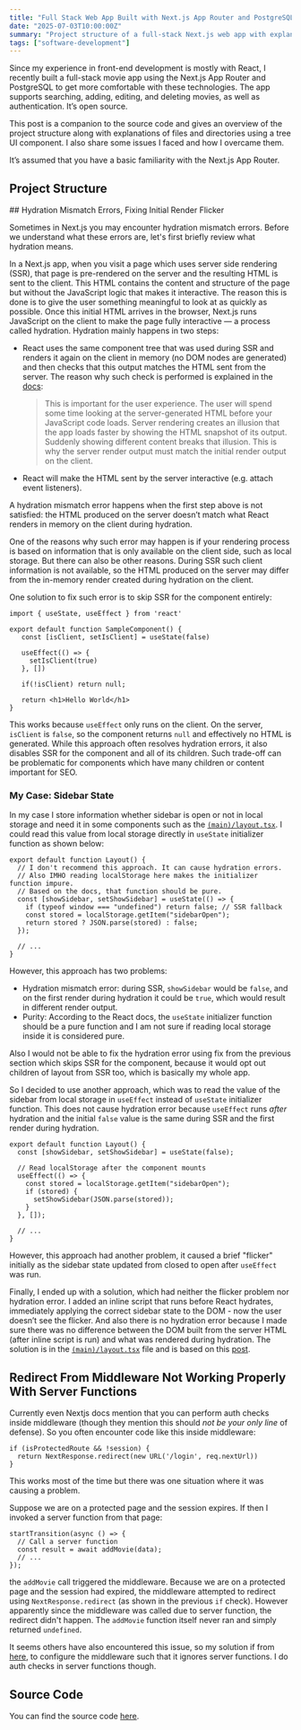 ```yaml
---
title: "Full Stack Web App Built with Next.js App Router and PostgreSQL"
date: "2025-07-03T10:00:00Z"
summary: "Project structure of a full-stack Next.js web app with explanations of folders and files and some issues I encountered and how I solved them."
tags: ["software-development"]
---
```


Since my experience in front-end development is mostly with React, I recently built a full-stack movie app using the Next.js App Router
and PostgreSQL to get more comfortable with these technologies. The app supports searching, adding, editing, and
deleting movies, as well as authentication. It’s open source.

This post is a companion to the source code and gives an overview of the project structure along with explanations of files and directories using a tree UI component.
I also share some issues I faced and how I overcame them.

It’s assumed that you have a basic familiarity with the Next.js App Router.

## Project Structure

<div className="pt-4">
  <TreeWithDescriptions
    data={[
      {
        isFolder: true,
        title: "app",
        key: "src/app",
        description: `This is the Next.js app directory. The Next.js app directory is essentially a routing system that uses folders and special files (e.g. page.tsx) to define routes. It also supports layouts which is basically a UI that is shared between multiple pages.`,
        children: [
          {
            isFolder: true,
            title: "(main)",
            key: "src/app/(main)",
            description: `Contains most application pages. As a route group (indicated by parentheses), it helps organize routes without affecting the URL structure.`,
            children: [
              {
                isFolder: true,
                title: "add-movie",
                key: "src/app/(main)/add-movie",
                children: [
                  {
                    isFolder: false,
                    title: "page.tsx",
                    key: "src/app/(main)/add-movie/page.tsx",
                    description: "Page which contains form for adding a movie.",
                  },
                ],
              },
              {
                isFolder: true,
                title: "edit-movie",
                key: "src/app/(main)/edit-movie",
                children: [
                  {
                    isFolder: true,
                    title: "[id]",
                    key: "src/app/(main)/edit-movie/[id]",
                    description: "Dynamic route for editing a movie by ID.",
                    children: [
                      {
                        isFolder: false,
                        title: "page.tsx",
                        key: "src/app/(main)/edit-movie/[id]/page.tsx",
                        description: "Loads movie data by ID and renders page for editing a movie.",
                      },
                    ],
                  },
                ],
              },
              {
                isFolder: true,
                title: "search",
                key: "src/app/(main)/search",
                children: [
                  {
                    isFolder: false,
                    title: "page.tsx",
                    key: "src/app/(main)/search/page.tsx",
                    description: "Displays a page with search form and paginated movie results.",
                  },
                ],
              },
              {
                isFolder: false,
                title: "layout.tsx",
                key: "src/app/(main)/layout.tsx",
                description: `Layout for the (main) route group. Applies to all routes inside the group but not outside it.`,
              },
              {
                isFolder: false,
                title: "page.tsx",
                key: "src/app/(main)/page.tsx",
                description: "Home page with a welcome message.",
              },
            ],
          },
          {
            isFolder: true,
            title: "api",
            key: "src/app/api",
            description: "API route handlers",
            children: [
              {
                isFolder: true,
                title: "genres",
                key: "src/app/api/genres",
                children: [
                  {
                    isFolder: false,
                    title: "route.ts",
                    key: "src/app/api/genres/route.ts",
                    description: "Returns a list of genres from the database.",
                  },
                ],
              },
              {
                isFolder: true,
                title: "seed",
                key: "src/app/api/seed",
                children: [
                  {
                    isFolder: false,
                    title: "route.ts",
                    key: "src/app/api/seed/route.ts",
                    description: "Seeds genres, movies, and users tables in the database.",
                  },
                ],
              },
              {
                isFolder: true,
                title: "session",
                key: "src/app/api/session",
                children: [
                  {
                    isFolder: false,
                    title: "route.ts",
                    key: "src/app/api/session/route.ts",
                    description: "Returns session authentication status.",
                  },
                ],
              },
            ],
          },
          {
            isFolder: true,
            title: "login",
            key: "src/app/login",
            children: [
              {
                isFolder: false,
                title: "page.tsx",
                key: "src/app/login/page.tsx",
                description: "Login page, a client component.",
              },
            ],
          },
          {
            isFolder: false,
            title: "favicon.ico",
            key: "src/app/favicon.ico",
            description: "Favicon for the application.",
          },
          {
            isFolder: false,
            title: "globals.css",
            key: "src/app/globals.css",
            description: "Global CSS styles and Tailwind customizations.",
          },
          {
            isFolder: false,
            title: "layout.tsx",
            key: "src/app/layout.tsx",
            description: "Root layout for the app, sets up providers and global styles.",
          },
        ],
      },
      {
        isFolder: true,
        title: "components",
        key: "src/components",
        description:
          "Inside this folder, components using client-specific features (e.g. state, effects) go in the client folder. Those using server-specific features (e.g. async components) go in the server folder. Components that use neither can technically work in both contexts (for example if they're imported by a client component, they'll automatically become part of the client bundle) -  so they are placed outside of these folders.",
        children: [
          {
            isFolder: true,
            title: "client",
            key: "src/components/client",
            description: "React client components. ",
            children: [
              {
                isFolder: false,
                title: "auth-provider.tsx",
                key: "src/components/client/auth-provider.tsx",
                description: "Context provider for authentication state and logic.",
              },
              {
                isFolder: false,
                title: "button-link.tsx",
                key: "src/components/client/button-link.tsx",
                description: "Link component styled to look like a button.",
              },
              {
                isFolder: false,
                title: "button.tsx",
                key: "src/components/client/button.tsx",
                description: "Reusable button component with style variants.",
              },
              {
                isFolder: false,
                title: "delete-button.tsx",
                key: "src/components/client/delete-button.tsx",
                description: "Button for deleting a movie, with confirmation and loading overlay.",
              },
              {
                isFolder: false,
                title: "header.tsx",
                key: "src/components/client/header.tsx",
                description: "App header with sidebar toggle and theme switch.",
              },
              {
                isFolder: false,
                title: "pagination.tsx",
                key: "src/components/client/pagination.tsx",
                description: "Pagination controls for navigating movie pages.",
              },
              {
                isFolder: false,
                title: "providers.tsx",
                key: "src/components/client/providers.tsx",
                description: "Wraps the app with authentication and theme providers.",
              },
              {
                isFolder: false,
                title: "search-form.tsx",
                key: "src/components/client/search-form.tsx",
                description: "Form for searching movies with filters.",
              },
              {
                isFolder: false,
                title: "sidebar.tsx",
                key: "src/components/client/sidebar.tsx",
                description: "Sidebar with navigation links and login/logout options.",
              },
              {
                isFolder: false,
                title: "theme-toggle.tsx",
                key: "src/components/client/theme-toggle.tsx",
                description: "Toggle switch for light/dark theme.",
              },
              {
                isFolder: false,
                title: "overlay.tsx",
                key: "src/components/client/overlay.tsx",
                description: "Full-screen overlay. Can show also loading spinner.",
              },
            ],
          },
          {
            isFolder: true,
            title: "server",
            key: "src/components/server",
            description: "React server components",
            children: [
              {
                isFolder: false,
                title: "paginated-movies-list.tsx",
                key: "src/components/server/paginated-movies-list.tsx",
                description: "Fetches and displays paginated movie results.",
              },
            ],
          },
          {
            isFolder: false,
            title: "loading.tsx",
            key: "src/components/loading.tsx",
            description: "Simple loading spinner component.",
          },
          {
            isFolder: false,
            title: "movies-list.tsx",
            key: "src/components/movies-list.tsx",
            description: "Displays a table of movies with actions.",
          },
        ],
      },
      {
        isFolder: true,
        title: "hooks",
        key: "src/hooks",
        description: "Custom React hooks.",
        children: [
          {
            isFolder: false,
            title: "useOptions.ts",
            key: "src/hooks/useOptions.ts",
            description: "Hook to fetch selectable options (e.g., genres) from API.",
          },
        ],
      },
      {
        isFolder: true,
        title: "lib",
        key: "src/lib",
        description: "Folder for some server-side logic.",
        children: [
          {
            isFolder: false,
            title: "auth.ts",
            key: "src/lib/auth.ts",
            description: "JWT signing/verification utilities and session token retriever.",
          },
          {
            isFolder: false,
            title: "movies.ts",
            key: "src/lib/movies.ts",
            description: `Methods for searching movies. These are not server functions because it is not recommended to use server functions for data fetching; moreover
we don't use these methods in the client components, which is usually the reason to use server functions.`,
          },
        ],
      },
      {
        isFolder: true,
        title: "server-functions",
        key: "src/server-functions",
        description: `Server functions allow client components to call asynchronous functions that are executed on the server. When that function is called on the client, React will send a request to the server to execute the function, and return the result. They are used for updating data. `,
        children: [
          {
            isFolder: false,
            title: "auth.tsx",
            key: "src/server-functions/auth.tsx",
            description: "Implements login and logout server functions.",
          },
          {
            isFolder: false,
            title: "movies.tsx",
            key: "src/server-functions/movies.tsx",
            description: "Implements server functions to add, edit, and delete movies.",
          },
        ],
      },
      {
        isFolder: true,
        title: "types",
        key: "src/types",
        description: `TypeScript type definitions.`,
        children: [
          {
            isFolder: false,
            title: "globals.d.ts",
            key: "src/types/globals.d.ts",
            description: "Global TypeScript definitions for project-wide types without the need for explicit imports.",
          },
        ],
      },
      {
        isFolder: false,
        title: "middleware.ts",
        key: "src/middleware.ts",
        description: "Middleware for protecting routes based on authentication.",
      },
      {
        isFolder: false,
        title: "utils.ts",
        key: "src/utils.ts",
        description: "Shared utilities for server and client.",
      },
    ]}
  />
</div>
## Hydration Mismatch Errors, Fixing Initial Render Flicker

Sometimes in Next.js you may encounter hydration mismatch errors. Before we
understand what these errors are, let's first briefly review what
hydration means.

In a Next.js app, when you visit a page which uses server side rendering
(SSR), that page is pre-rendered on the server and the resulting HTML is
sent to the client. This HTML contains the content and structure of the
page but without the JavaScript logic that makes it interactive. The
reason this is done is to give the user something meaningful to look at
as quickly as possible. Once this initial HTML arrives in the browser,
Next.js runs JavaScript on the client to make the page fully interactive
— a process called hydration. Hydration mainly happens in two steps:

- React uses the same component tree that was used during SSR and renders it again
  on the client in memory (no DOM nodes are generated) and then checks that this output matches the HTML sent from the server.
  The reason why such check is performed is explained in the [docs](https://react.dev/reference/react-dom/client/hydrateRoot):

  > This is important for the user experience. The user will spend some time looking at the server-generated HTML before your JavaScript code loads. Server rendering creates an illusion that the app loads faster by showing the HTML snapshot of its output. Suddenly showing different content breaks that illusion. This is why the server render output must match the initial render output on the client.

- React will make the HTML sent by the server interactive (e.g. attach event listeners).

A hydration mismatch error happens when the first step above is not satisfied:
the HTML produced on the server doesn’t match what React renders in memory on the client during hydration.

One of the reasons why such error may happen is if your rendering process
is based on information that is only available on the client side, such as local storage.
But there can also be other reasons. During SSR such client information is not available, so
the HTML produced on the server may differ from the in-memory render created during hydration on the client.

One solution to fix such error is to skip SSR for the component entirely:

```
import { useState, useEffect } from 'react'

export default function SampleComponent() {
   const [isClient, setIsClient] = useState(false)

   useEffect(() => {
     setIsClient(true)
   }, [])

   if(!isClient) return null;

   return <h1>Hello World</h1>
}

```

This works because `useEffect` only runs on the client. On the server,
`isClient` is `false`, so the component returns `null` and effectively
no HTML is generated. While this approach often resolves hydration
errors, it also disables SSR for the component and all of its children.
Such trade-off can be problematic for components which have many
children or content important for SEO.

### My Case: Sidebar State

In my case I store information whether sidebar is open or not in local storage
and need it in some components such as the [`(main)/layout.tsx`](<https://github.com/gmoniava/movie-app/blob/main/src/app/(main)/layout.tsx>).
I could read this value from local storage directly in `useState`
initializer function as shown below:

```
export default function Layout() {
  // I don't recommend this approach. It can cause hydration errors.
  // Also IMHO reading localStorage here makes the initializer function impure.
  // Based on the docs, that function should be pure.
  const [showSidebar, setShowSidebar] = useState(() => {
    if (typeof window === "undefined") return false; // SSR fallback
    const stored = localStorage.getItem("sidebarOpen");
    return stored ? JSON.parse(stored) : false;
  });

  // ...
}

```

However, this approach has two problems:

- Hydration mismatch error: during SSR, `showSidebar` would be `false`,
  and on the first render during hydration it could be `true`, which would
  result in different render output.
- Purity: According to the React docs, the `useState` initializer
  function should be a pure function and I am not sure if reading local
  storage inside it is considered pure.

Also I would not be able to fix the hydration error using fix from the previous section which skips SSR for the component,
because it would opt out children of layout from SSR too, which is
basically my whole app.

So I decided to use another approach, which was to read the value of the
sidebar from local storage in `useEffect` instead of `useState` initializer
function.
This does not cause hydration error because `useEffect` runs _after_ hydration
and the initial `false` value is the same during SSR and the first render during hydration.

```
export default function Layout() {
  const [showSidebar, setShowSidebar] = useState(false);

  // Read localStorage after the component mounts
  useEffect(() => {
    const stored = localStorage.getItem("sidebarOpen");
    if (stored) {
      setShowSidebar(JSON.parse(stored));
    }
  }, []);

  // ...
}

```

However, this approach had another problem, it caused a brief "flicker" initially as the sidebar
state updated from closed to open after `useEffect` was run.

Finally, I ended up with a solution, which had neither the flicker
problem nor hydration error. I added an inline script that runs before
React hydrates, immediately applying the correct sidebar state to the
DOM - now the user doesn’t see the flicker. And also there is no
hydration error because I made sure there was no difference between the
DOM built from the server HTML (after inline script is run) and
what was rendered during hydration. The solution is in the [`(main)/layout.tsx`](<https://github.com/gmoniava/movie-app/blob/main/src/app/(main)/layout.tsx>) file
and is based on this
[post](https://ethanniser.dev/blog/a-clock-that-doesnt-snap).

## Redirect From Middleware Not Working Properly With Server Functions

Currently even Nextjs docs mention that you can perform auth checks
inside middleware (though they mention this should _not be your only line_ of defense).
So you often encounter code like this inside middleware:

```
if (isProtectedRoute && !session) {
  return NextResponse.redirect(new URL('/login', req.nextUrl))
}
```

This works most of the time but there was one situation where it was causing a problem.

Suppose we are on a protected page and the session expires.
If then I invoked a server function from that page:

```
startTransition(async () => {
  // Call a server function
  const result = await addMovie(data);
  // ...
});
```

the `addMovie` call triggered the middleware. Because we are on a protected page and the session had expired,
the middleware attempted to redirect using `NextResponse.redirect` (as shown in the previous `if` check).
However apparently since the middleware was called due to server function, the redirect didn't
happen. The `addMovie` function itself never ran and simply returned `undefined`.

It seems others have also encountered this issue, so my solution if from [here](https://github.com/vercel/next.js/discussions/64993), to configure the
middleware such that it ignores server functions. I do auth checks in server functions though.

## Source Code

You can find the source code [here](https://github.com/gmoniava/movie-app).
